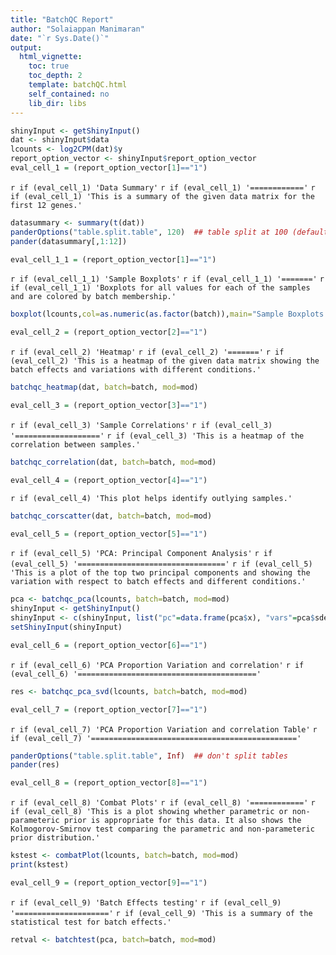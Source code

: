 ```yaml
---
title: "BatchQC Report"
author: "Solaiappan Manimaran"
date: "`r Sys.Date()`"
output: 
  html_vignette:
    toc: true
    toc_depth: 2
    template: batchQC.html
    self_contained: no
    lib_dir: libs
---
```


```r
shinyInput <- getShinyInput()
dat <- shinyInput$data
lcounts <- log2CPM(dat)$y
report_option_vector <- shinyInput$report_option_vector
eval_cell_1 = (report_option_vector[1]=="1")
```
`r if (eval_cell_1) 'Data Summary'`
`r if (eval_cell_1) '============'`
`r if (eval_cell_1) 'This is a summary of the given data matrix for the first 12 genes.'`
```r
datasummary <- summary(t(dat))
panderOptions("table.split.table", 120)  ## table split at 100 (default 80) characters in a line
pander(datasummary[,1:12])
```

```r
eval_cell_1_1 = (report_option_vector[1]=="1")
```
`r if (eval_cell_1_1) 'Sample Boxplots'`
`r if (eval_cell_1_1) '======='`
`r if (eval_cell_1_1) 'Boxplots for all values for each of the samples and are colored by batch membership.'`

```r
boxplot(lcounts,col=as.numeric(as.factor(batch)),main="Sample Boxplots (colored by batch)",xlab="Samples")
```

```r
eval_cell_2 = (report_option_vector[2]=="1")
```
`r if (eval_cell_2) 'Heatmap'`
`r if (eval_cell_2) '======='`
`r if (eval_cell_2) 'This is a heatmap of the given data matrix showing the batch effects and variations with different conditions.'`
```r
batchqc_heatmap(dat, batch=batch, mod=mod)
```

```r
eval_cell_3 = (report_option_vector[3]=="1")
```
`r if (eval_cell_3) 'Sample Correlations'`
`r if (eval_cell_3) '==================='`
`r if (eval_cell_3) 'This is a heatmap of the correlation between samples.'`
```r
batchqc_correlation(dat, batch=batch, mod=mod)
```

```r
eval_cell_4 = (report_option_vector[4]=="1")
```
`r if (eval_cell_4) 'This plot helps identify outlying samples.'`
```r
batchqc_corscatter(dat, batch=batch, mod=mod)
```

```r
eval_cell_5 = (report_option_vector[5]=="1")
```
`r if (eval_cell_5) 'PCA: Principal Component Analysis'`
`r if (eval_cell_5) '================================='`
`r if (eval_cell_5) 'This is a plot of the top two principal components and showing the variation with respect to batch effects and different conditions.'`
```r
pca <- batchqc_pca(lcounts, batch=batch, mod=mod)
shinyInput <- getShinyInput()
shinyInput <- c(shinyInput, list("pc"=data.frame(pca$x), "vars"=pca$sdev^2))
setShinyInput(shinyInput)
```

```r
eval_cell_6 = (report_option_vector[6]=="1")
```
`r if (eval_cell_6) 'PCA Proportion Variation and correlation'`
`r if (eval_cell_6) '========================================'`
```r
res <- batchqc_pca_svd(lcounts, batch=batch, mod=mod)
```

```r
eval_cell_7 = (report_option_vector[7]=="1")
```
`r if (eval_cell_7) 'PCA Proportion Variation and correlation Table'`
`r if (eval_cell_7) '=============================================='`
```r
panderOptions("table.split.table", Inf)  ## don't split tables
pander(res)
```

```r
eval_cell_8 = (report_option_vector[8]=="1")
```
`r if (eval_cell_8) 'Combat Plots'`
`r if (eval_cell_8) '============'`
`r if (eval_cell_8) 'This is a plot showing whether parametric or non-parameteric prior is appropriate for this data. It also shows the Kolmogorov-Smirnov test comparing the parametric and non-parameteric prior distribution.'`
```r
kstest <- combatPlot(lcounts, batch=batch, mod=mod)
print(kstest)
```

```r
eval_cell_9 = (report_option_vector[9]=="1")
```
`r if (eval_cell_9) 'Batch Effects testing'`
`r if (eval_cell_9) '====================='`
`r if (eval_cell_9) 'This is a summary of the statistical test for batch effects.'`
```r
retval <- batchtest(pca, batch=batch, mod=mod)
```
